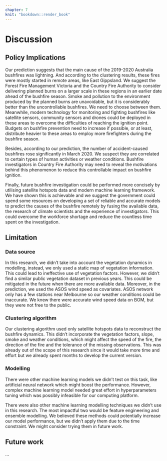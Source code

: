 ```yaml
---
chapter: 7
knit: "bookdown::render_book"
---
```


# Discussion {#ch:discussion}

## Policy Implications

Our prediction suggests that the main cause of the 2019-2020 Australia bushfires was lightning. And according to the clustering results, these fires were mostly started in remote areas, like East Gippsland. We suggest the Forest Fire Management Victoria and the Country Fire Authority to consider delivering planned burns on a larger scale in these regions in an earlier date ahead of the bushfire season. Smoke and pollution to the environment produced by the planned burns are unavoidable, but it is considerably better than the uncontrollable bushfires. We need to choose between them. Meanwhile, modern technology for monitoring and fighting bushfires like satellite sensors, community sensors and drones could be deployed in these areas to overcome the difficulties of reaching the ignition point. Budgets on bushfire prevention need to increase if possible, or at least, distribute heavier to these areas to employ more firefighters during the bushfire season. 

Besides, according to our prediction, the number of accident-caused bushfires rose significantly in March 2020. We suspect they are correlated to certain types of human activities or weather conditions. Bushfire investigators in Country Fire Authority may need to reveal the motivations behind this phenomenon to reduce this controllable impact on bushfire ignition.


Finally, future bushfire investigation could be performed more concisely by utilising satellite hotspots data and modern machine learning framework. We have shown this is achievable and we suggest the government could spend some resources on developing a set of reliable and accurate models to predict the causes of the bushfire remotely by fusing the available data, the research of climate scientists and the experience of investigators. This could overcome the workforce shortage and reduce the countless time spent on the investigation.

 

## Limitation

### Data source

In this research, we didn't take into account the vegetation dynamics in modelling, instead, we only used a static map of vegetation information. This could lead to ineffective use of vegetation factors. However, we didn’t find a similar public vegetation dataset in previous years. This could be mitigated in the future when there are more available data. Moreover, in the prediction, we used the ASOS wind speed as covariates. ASOS network only has a few stations near Melbourne so our weather conditions could be inaccurate. We knew there were accurate wind speed data on BOM, but they were not free to the public.

### Clustering algorithm

Our clustering algorithm used only satellite hotspots data to reconstruct the bushfire dynamics. This didn’t incorporate the vegetation factors, slope, smoke and weather conditions, which might affect the speed of the fire, the direction of the fire and the tolerance of the missing observations. This was already out of the scope of this research since it would take more time and effort but we already spent months to develop the current version.

### Modelling

There were other machine learning models we didn’t test on this task, like artificial neural network which might boost the performance. However, complex machine learning model needed great effort in hyperparameters tuning which was possibly infeasible for our computing platform.

There were also other machine learning modelling techniques we didn’t use in this research. The most impactful two would be feature engineering and ensemble modelling. We believed these methods could potentially increase our model performance, but we didn’t apply them due to the time constraint. We might consider trying them in future work.

## Future work

...




